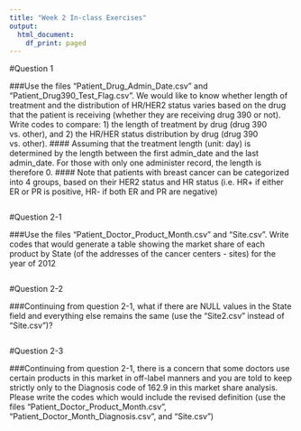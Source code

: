 ```yaml
---
title: "Week 2 In-class Exercises"
output:
  html_document:
    df_print: paged
---
```


#Question 1

###Use the files "Patient_Drug_Admin_Date.csv" and "Patient_Drug390_Test_Flag.csv". We would like to know whether length of treatment and the distribution of HR/HER2 status varies based on the drug that the patient is receiving (whether they are receiving drug 390 or not). Write codes to compare: 1) the length of treatment by drug (drug 390 vs. other), and 2) the HR/HER status distribution by drug (drug 390 vs. other).
#### Assuming that the treatment length (unit: day) is determined by the length between the first admin_date and the last admin_date. For those with only one administer record, the length is therefore 0.
#### Note that patients with breast cancer can be categorized into 4 groups, based on their HER2 status and HR status (i.e. HR+ if either ER or PR is positive, HR- if both ER and PR are negative)

```r

```

#Question 2-1

###Use the files "Patient_Doctor_Product_Month.csv" and "Site.csv". Write codes that would generate a table showing the market share of each product by State (of the addresses of the cancer centers - sites) for the year of 2012

```r

```

#Question 2-2

###Continuing from question 2-1, what if there are NULL values in the State field and everything else remains the same (use the "Site2.csv" instead of "Site.csv")?

```r

```

#Question 2-3

###Continuing from question 2-1, there is a concern that some doctors use certain products in this market in off-label manners and you are told to keep strictly only to the Diagnosis code of 162.9 in this market share analysis. Please write the codes which would include the revised definition (use the files "Patient_Doctor_Product_Month.csv", "Patient_Doctor_Month_Diagnosis.csv", and "Site.csv")

```r

```

